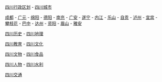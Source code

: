 [[:Category:四川行政区划|四川行政区划]] - [[:Category:四川城市|四川城市]]

[[:Category:成都|成都]] - [[:Category:广元|广元]] - [[:Category:绵阳|绵阳]] - [[:Category:德阳|德阳]] - [[:Category:南充|南充]] - [[:Category:广安|广安]] - [[:Category:遂宁|遂宁]] - [[:Category:内江|内江]] - [[:Category:乐山|乐山]] - [[:Category:自贡|自贡]] - [[:Category:泸州|泸州]] - [[:Category:宜宾|宜宾]] - [[:Category:攀枝花|攀枝花]] - [[:Category:巴中|巴中]] - [[:Category:达州|达州]] - [[:Category:资阳|资阳]] - [[:Category:眉山|眉山]] - [[:Category:雅安|雅安]]

[[:Category:四川歷史|四川历史]] - [[:Category:四川地理|四川地理]]

[[:Category:四川教育|四川教育]] - [[:Category:四川文化|四川文化]]

[[:Category:四川文物|四川文物]] -<!-- (页面不存在) [[:Category:四川景点|四川景点]]-->[[:Category:四川食品|四川食品]]<!-- - -->

[[:Category:四川人|四川人物]] - [[:Category:四川水利|四川水利]]

<!-- - -->[[:Category:四川交通|四川交通]]